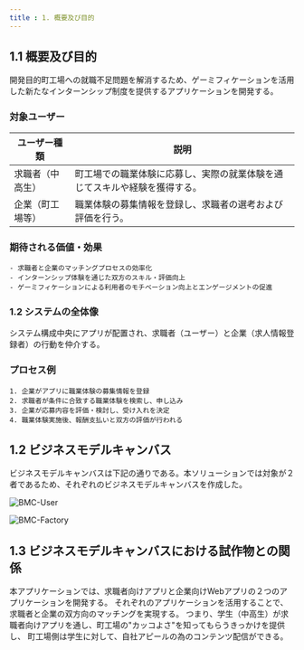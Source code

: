 ```yaml
---
title : 1. 概要及び目的
---
```


## 1.1 概要及び目的
<!-- 概要及び目的を記載 -->
開発目的町工場への就職不足問題を解消するため、ゲーミフィケーションを活用した新たなインターンシップ制度を提供するアプリケーションを開発する。

### 対象ユーザー

| ユーザー種類       | 説明                                                                                         |
| ---------------- | ------------------------------------------------------------------------------------------ |
| 求職者（中高生）   | 町工場での職業体験に応募し、実際の就業体験を通じてスキルや経験を獲得する。                     |
| 企業（町工場等）   | 職業体験の募集情報を登録し、求職者の選考および評価を行う。                                      |


### 期待される価値・効果
    - 求職者と企業のマッチングプロセスの効率化
    - インターンシップ体験を通じた双方のスキル・評価向上
    - ゲーミフィケーションによる利用者のモチベーション向上とエンゲージメントの促進

### 1.2 システムの全体像
システム構成中央にアプリが配置され、求職者（ユーザー）と企業（求人情報登録者）の行動を仲介する。

### プロセス例
    1. 企業がアプリに職業体験の募集情報を登録
    2. 求職者が条件に合致する職業体験を検索し、申し込み
    3. 企業が応募内容を評価・検討し、受け入れを決定
    4. 職業体験実施後、報酬支払いと双方の評価が行われる

## 1.2 ビジネスモデルキャンバス
<!-- ビジネスモデルキャンパスを記載 -->
ビジネスモデルキャンバスは下記の通りである。本ソリューションでは対象が２者であるため、それぞれのビジネスモデルキャンバスを作成した。

![BMC-User](./img/drawio/BusinessModelCampus-User.drawio.svg)

![BMC-Factory](./img/drawio/BusinessModelCampus-Factory.drawio.svg)

## 1.3 ビジネスモデルキャンバスにおける試作物との関係
<!-- ビジネスモデルキャンバスにおける試作物との関係を記載 -->

本アプリケーションでは、求職者向けアプリと企業向けWebアプリの２つのアプリケーションを開発する。
それぞれのアプリケーションを活用することで、求職者と企業の双方向のマッチングを実現する。
つまり、学生（中高生）が求職者向けアプリを通し、町工場の"カッコよさ"を知ってもらうきっかけを提供し、
町工場側は学生に対して、自社アピールの為のコンテンツ配信ができる。